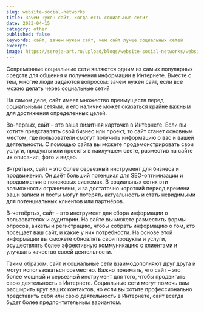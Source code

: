 ```yaml
---
slug: website-social-networks
title: Зачем нужен сайт, когда есть социальные сети?
date: 2023-04-15
category: other
published: false
keywords: сайт, зачем нужен сайт, чем сайт лучше социальных сетей
excerpt:
image: https://sereja-art.ru/upload/blogs/website-social-networks/website-social-networks.jpg
---
```



Современные социальные сети являются одним из самых популярных средств для общения и получения информации в Интернете. Вместе с тем, многие люди задаются вопросом: зачем нужен сайт, если все можно делать через социальные сети?

На самом деле, сайт имеет множество преимуществ перед социальными сетями, и его наличие может оказаться крайне важным для достижения определенных целей.

Во-первых, сайт – это ваша визитная карточка в Интернете. Если вы хотите представлять свой бизнес или проект, то сайт станет основным местом, где пользователи смогут получить информацию о вас и вашей деятельности. С помощью сайта вы можете продемонстрировать свои услуги, продукты или проекты в наилучшем свете, разместив на сайте их описания, фото и видео.

В-третьих, сайт – это более серьезный инструмент для бизнеса и продвижения. Он даёт больший потенциал для SEO-оптимизации и продвижения в поисковых системах. В социальных сетях эти возможности ограничены, и за достаточно короткий период времени ваши записи и посты могут потерять актуальность и стать невидимыми для потенциальных клиентов или партнёров.

В-четвёртых, сайт – это инструмент для сбора информации о пользователях и аудитории. На сайте вы можете разместить формы опросов, анкеты и регистрацию, чтобы собрать информацию о том, кто посещает ваш сайт, и какие у них потребности. На основе этой информации вы сможете обновлять свои продукты и услуги, осуществлять более эффективную коммуникацию с клиентами и улучшать качество своей деятельности.

Таким образом, сайт и социальные сети взаимодополняют друг друга и могут использоваться совместно. Важно понимать, что сайт – это более мощный и серьезный инструмент для того, чтобы продвигать свою деятельность в Интернете. Социальные сети могут помочь вам расширить круг ваших контактов, но если вы хотите профессионально представить себя или свою деятельность в Интернете, сайт всегда будет более предпочтительным вариантом.
